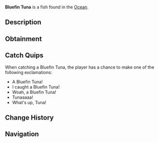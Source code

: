 {{FishInfobox
|image          = Bluefin Tuna.png
|rarity         = Rare
|sea            = First Sea
|location       = [[Ocean]]
|sublocation    = 
|sources        = Carbon Crate, Fish Barrel, Fishing Rod
|radar_location = 
|xp             = 120
|weather        = 
|time           = 
|season         = Summer
|bait           = Minnow
|base_weight    = 220
|base_value     = 350
|weight_range   = 120
|base_chance    = 35
|base_resil     = 30
}}
'''Bluefin Tuna''' is a {{Rarity|Rare}} fish found in the [[Ocean]].

== Description ==
{{Description|The Bluefin Tuna is a very large and strong species of Tuna. They are highly migratory and can travel extremely long distances. Their population is critically low due to overfishing; Making them rarer than other Tuna.|Bestiary Entry}}

== Obtainment ==
{{Description|Found in deep open.|Bestiary Hint}}
{{Fish Availability|
Ancient Isle/Algae Hunt
Apex Fish Hunt/Mosslurker
Atlantis/Surrounding Ocean
FischFright/Frightful Pool
Forsaken Shores/Algae Hunt
Golden Tide
LEGO Pool/Studolodon Hunt
Lovestorm/Normal
Lovestorm/Supercharged
Lucky Event/Blarney McBreeze
Lucky Event/O'Mango Goldgrin
Lucky Event/Plumrick O'Luck
Lucky Event/Rowdy McCharm
Lucky Event/Sunny O'Coin
Megalodon Hunt/Eclipse and Weekend
Megalodon Hunt/Normal
Mushgrove Swamp/Algae Hunt
Narwhal Hunt/Beluga/First Sea
Narwhal Hunt/Magician Narwhal/First Sea
Narwhal Hunt/Narwhal/First Sea
Northern Summit/Surrounding Ocean
Ocean
Ocean/Deep Ocean
Ocean/Harvesters Spike
Ocean/The Arch
Orca Migration/Ancient
Orca Migration/Normal
Snowcap Island/Algae Hunt
Whale Migration/Moby
Whale Migration/Normal
|top_rods      = 
Krampus's Rod\136024.71\169777.02;
Leviathan's Fang Rod\132942.65\174487.79;
Magma Rod\129117.95\161156.46;
Plastic Rod\117417.9\146541.93;
Trident Rod\112597.87\164125.04;
Fast Rod\91495.72\171391.53;
Buddy Bond Rod\87148.23\142357.78;
Fischer's Rod\80058.75\149967.59;
Free Spirit Rod\105624.48\153960.49;
Ethereal Prism Rod\94345.29\105939.57;
Astralhook Rod\94320.6\141236.07;
No-Life Rod\91920.01\111315.81;
Seraphic Rod\91349.88\101549.72;
Rod Of The Forgotten Fang\85390.46\99704.54;
Challenger's Rod\82967.03\100428.22;
Rod Of The Depths\76736.5\90689.37;
Zeus Rod\75546.26\92953.1;
Rod Of The Exalted One\75298.15\93628.57;
Verdant Shear Rod\74301.29\92741.13;
Blazebringer Rod\71775.2\88693.17;
Depthseeker Rod\68505.71\87012.93;
Avalanche Rod\61702.9\78598.91;
Volcanic Rod\58867.06\73494.96;
Steady Rod\26117.77\27519.19
|recommended   = Trident Rod
}}

== Catch Quips ==
When catching a Bluefin Tuna, the player has a chance to make one of the following exclamations:
* A Bluefin Tuna!
* I caught a Bluefin Tuna!
* Woah, a Bluefin Tuna!
* Tunaaaaa!
* What's up, Tuna!

== Change History ==
{{Change History|{{subst:Current Version}}}}

== Navigation ==
{{Fish Navbox|Ocean}}